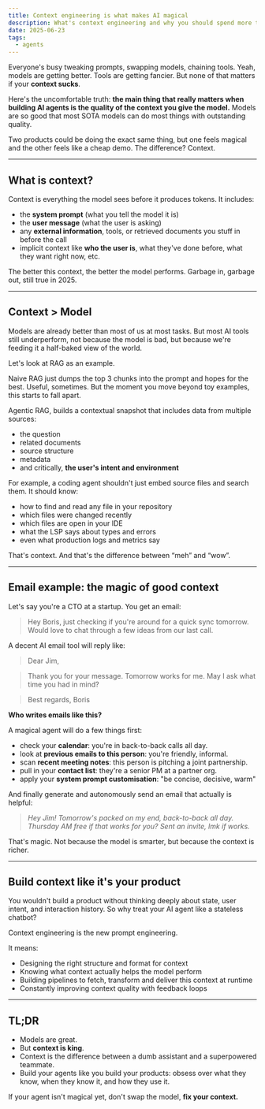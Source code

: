 ```yaml
---
title: Context engineering is what makes AI magical
description: What's context engineering and why you should spend more time on it. 
date: 2025-06-23
tags:
  - agents
---
```




Everyone's busy tweaking prompts, swapping models, chaining tools. Yeah, models are getting better. Tools are getting fancier. But none of that matters if your **context sucks**.

Here's the uncomfortable truth: **the main thing that really matters when building AI agents is the quality of the context you give the model.** Models are so good that most SOTA models can do most things with outstanding quality.

Two products could be doing the exact same thing, but one feels magical and the other feels like a cheap demo. The difference? Context.

<BlogImage path="/assets/blog/context-engineering/magic-vs-dud.png" title="Same model, same task, different outcome" id="magic-vs-dud" />

---

## What is context?

Context is everything the model sees before it produces tokens. It includes:

* the **system prompt** (what you tell the model it is)
* the **user message** (what the user is asking)
* any **external information**, tools, or retrieved documents you stuff in before the call
* implicit context like **who the user is**, what they've done before, what they want right now, etc.

The better this context, the better the model performs. Garbage in, garbage out, still true in 2025.

---

## Context > Model

Models are already better than most of us at most tasks. But most AI tools still underperform, not because the model is bad, but because we're feeding it a half-baked view of the world.

Let's look at RAG as an example.

<BlogImage path="/assets/blog/context-engineering/rag-diagram.png" title="From Naive RAG to Agentic RAG" id="rag-diagram" />

Naive RAG just dumps the top 3 chunks into the prompt and hopes for the best. Useful, sometimes. But the moment you move beyond toy examples, this starts to fall apart.

Agentic RAG, builds a contextual snapshot that includes data from multiple sources:

* the question
* related documents
* source structure
* metadata
* and critically, **the user's intent and environment**

For example, a coding agent shouldn't just embed source files and search them. It should know:

* how to find and read any file in your repository
* which files were changed recently
* which files are open in your IDE
* what the LSP says about types and errors
* even what production logs and metrics say

That's context. And that's the difference between “meh” and “wow”.

---

## Email example: the magic of good context

Let's say you're a CTO at a startup. You get an email:

> Hey Boris, just checking if you're around for a quick sync tomorrow. Would love to chat through a few ideas from our last call.

A decent AI email tool will reply like:

> Dear Jim,

> Thank you for your message. Tomorrow works for me. May I ask what time you had in mind?

> Best regards,
> Boris

**Who writes emails like this?**

A magical agent will do a few things first:

* check your **calendar**: you're in back-to-back calls all day.
* look at **previous emails to this person**: you're friendly, informal.
* scan **recent meeting notes**: this person is pitching a joint partnership.
* pull in your **contact list**: they're a senior PM at a partner org.
* apply your **system prompt customisation**: "be concise, decisive, warm"

And finally generate and autonomously send an email that actually is helpful:

> *Hey Jim! Tomorrow's packed on my end, back-to-back all day. Thursday AM free if that works for you? Sent an invite, lmk if works.*

That's magic. Not because the model is smarter, but because the context is richer.

<BlogImage path="/assets/blog/context-engineering/building-context.png" title="Building context before generating tokens" id="building-context" />


---

## Build context like it's your product

You wouldn't build a product without thinking deeply about state, user intent, and interaction history. So why treat your AI agent like a stateless chatbot?

Context engineering is the new prompt engineering.

It means:

* Designing the right structure and format for context
* Knowing what context actually helps the model perform
* Building pipelines to fetch, transform and deliver this context at runtime
* Constantly improving context quality with feedback loops

---

## TL;DR

* Models are great.
* But **context is king**.
* Context is the difference between a dumb assistant and a superpowered teammate.
* Build your agents like you build your products: obsess over what they know, when they know it, and how they use it.

If your agent isn't magical yet, don't swap the model, **fix your context.**
